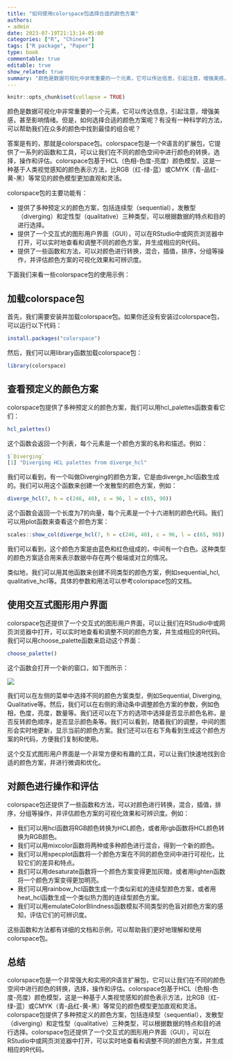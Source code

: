 ```yaml
---
title: "如何使用colorspace包选择合适的颜色方案"
authors: 
- admin
date: 2023-07-19T21:13:14-05:00
categories: ["R", "Chinese"]
tags: ["R package", "Paper"]
type: book
commentable: true
editable: true
show_related: true
summary: "颜色是数据可视化中非常重要的一个元素，它可以传达信息，引起注意，增强美感，甚至影响情绪。但是，如何选择合适的颜色方案呢？有没有一种科学的方法，可以帮助我们在众多的颜色中找到最佳的组合呢?"
---
```


```r
knitr::opts_chunk$set(collapse = TRUE)
```

颜色是数据可视化中非常重要的一个元素，它可以传达信息，引起注意，增强美感，甚至影响情绪。但是，如何选择合适的颜色方案呢？有没有一种科学的方法，可以帮助我们在众多的颜色中找到最佳的组合呢？

答案是有的，那就是colorspace包。colorspace包是一个R语言的扩展包，它提供了一系列的函数和工具，可以让我们在不同的颜色空间中进行颜色的转换，选择，操作和评估。colorspace包基于HCL（色相-色度-亮度）颜色模型，这是一种基于人类视觉感知的颜色表示方法，比RGB（红-绿-蓝）或CMYK（青-品红-黄-黑）等常见的颜色模型更加直观和灵活。

colorspace包的主要功能有：

- 提供了多种预定义的颜色方案，包括连续型（sequential），发散型（diverging）和定性型（qualitative）三种类型，可以根据数据的特点和目的进行选择。
- 提供了一个交互式的图形用户界面（GUI），可以在RStudio中或网页浏览器中打开，可以实时地查看和调整不同的颜色方案，并生成相应的R代码。
- 提供了一些函数和方法，可以对颜色进行转换，混合，插值，排序，分组等操作，并评估颜色方案的可视化效果和可辨识度。

下面我们来看一些colorspace包的使用示例：

## 加载colorspace包

首先，我们需要安装并加载colorspace包。如果你还没有安装过colorspace包，可以运行以下代码：

```r
install.packages("colorspace")
```

然后，我们可以用library函数加载colorspace包：

```r
library(colorspace)
```

## 查看预定义的颜色方案

colorspace包提供了多种预定义的颜色方案，我们可以用hcl_palettes函数查看它们：

```r
hcl_palettes()
```

这个函数会返回一个列表，每个元素是一个颜色方案的名称和描述。例如：

```r
$`Diverging`
[1] "Diverging HCL palettes from diverge_hcl"
```

我们可以看到，有一个叫做Diverging的颜色方案，它是由diverge_hcl函数生成的。我们可以用这个函数来创建一个发散型的颜色方案，例如：

```r
diverge_hcl(7, h = c(246, 40), c = 96, l = c(65, 90))
```

这个函数会返回一个长度为7的向量，每个元素是一个十六进制的颜色代码。我们可以用plot函数来查看这个颜色方案：

```r
scales::show_col(diverge_hcl(7, h = c(246, 40), c = 96, l = c(65, 90)))
```



我们可以看到，这个颜色方案是由蓝色和红色组成的，中间有一个白色。这种类型的颜色方案适合用来表示数据中存在两个极端或对立的情况。

类似地，我们可以用其他函数来创建不同类型的颜色方案，例如sequential_hcl, qualitative_hcl等。具体的参数和用法可以参考colorspace包的文档。

## 使用交互式图形用户界面

colorspace包还提供了一个交互式的图形用户界面，可以让我们在RStudio中或网页浏览器中打开，可以实时地查看和调整不同的颜色方案，并生成相应的R代码。我们可以用choose_palette函数来启动这个界面：

```r
choose_palette()
```

这个函数会打开一个新的窗口，如下图所示：

![](https://files.mdnice.com/user/20138/c1c392cf-7d00-4b31-a47d-e1b4085e8f1a.png)

我们可以在左侧的菜单中选择不同的颜色方案类型，例如Sequential, Diverging, Qualitative等。然后，我们可以在右侧的滑动条中调整颜色方案的参数，例如色相，色度，亮度，数量等。我们还可以在下方的选项中选择是否显示颜色名称，是否反转颜色顺序，是否显示颜色条等。我们可以看到，随着我们的调整，中间的图形会实时地更新，显示当前的颜色方案。我们还可以在右下角看到生成这个颜色方案的R代码，方便我们复制和使用。

这个交互式图形用户界面是一个非常方便和有趣的工具，可以让我们快速地找到合适的颜色方案，并进行微调和优化。

## 对颜色进行操作和评估

colorspace包还提供了一些函数和方法，可以对颜色进行转换，混合，插值，排序，分组等操作，并评估颜色方案的可视化效果和可辨识度。例如：

- 我们可以用hcl函数将RGB颜色转换为HCL颜色，或者用rgb函数将HCL颜色转换为RGB颜色。
- 我们可以用mixcolor函数将两种或多种颜色进行混合，得到一个新的颜色。
- 我们可以用specplot函数将一个颜色方案在不同的颜色空间中进行可视化，比较它们的差异和特点。
- 我们可以用desaturate函数将一个颜色方案变得更加灰暗，或者用lighten函数将一个颜色方案变得更加明亮。
- 我们可以用rainbow_hcl函数生成一个类似彩虹的连续型颜色方案，或者用heat_hcl函数生成一个类似热力图的连续型颜色方案。
- 我们可以用emulateColorBlindness函数模拟不同类型的色盲对颜色方案的感知，评估它们的可辨识度。

这些函数和方法都有详细的文档和示例，可以帮助我们更好地理解和使用colorspace包。

## 总结

colorspace包是一个非常强大和实用的R语言扩展包，它可以让我们在不同的颜色空间中进行颜色的转换，选择，操作和评估。colorspace包基于HCL（色相-色度-亮度）颜色模型，这是一种基于人类视觉感知的颜色表示方法，比RGB（红-绿-蓝）或CMYK（青-品红-黄-黑）等常见的颜色模型更加直观和灵活。colorspace包提供了多种预定义的颜色方案，包括连续型（sequential），发散型（diverging）和定性型（qualitative）三种类型，可以根据数据的特点和目的进行选择。colorspace包还提供了一个交互式的图形用户界面（GUI），可以在RStudio中或网页浏览器中打开，可以实时地查看和调整不同的颜色方案，并生成相应的R代码。

